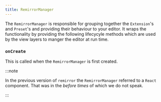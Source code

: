 ```yaml
---
title: RemirrorManager
---
```


The `RemirrorManager` is responsible for grouping together the `Extension`'s and `Preset`'s and
providing their behaviour to your editor. It wraps the functionality by providing the following
lifecycyle methods which are used by the view layers to manger the editor at run time.

### `onCreate`

This is called when the `RemirrorManager` is first created.

:::note

In the previous version of `remirror` the `RemirrorManager` referred to a `React` component. That
was in the _before times_ of which we do not speak.

:::
